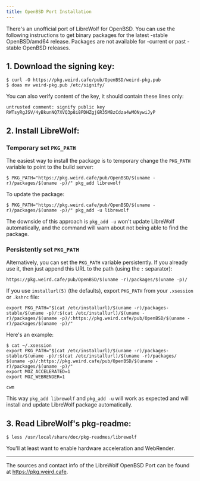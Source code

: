 ```yaml
---
title: OpenBSD Port Installation
---
```



<InstallationHeader />

There's an unofficial port of LibreWolf for OpenBSD. You can use the following
instructions to get binary packages for the latest -stable OpenBSD/amd64
release. Packages are not available for -current or past -stable OpenBSD
releases.

## 1. Download the signing key:

```
$ curl -O https://pkg.weird.cafe/pub/OpenBSD/weird-pkg.pub
$ doas mv weird-pkg.pub /etc/signify/
```

You can also verify content of the key, it should contain these lines only:

```
untrusted comment: signify public key
RWTsyRgJSV/4yBkunNQ7XVQ3p8i8PDHZgjGR35MBzCdza4wMONywiJyP
```

## 2. Install LibreWolf:

### Temporary set `PKG_PATH`

The easiest way to install the package is to temporary change the `PKG_PATH`
variable to point to the build server:

```
$ PKG_PATH="https://pkg.weird.cafe/pub/OpenBSD/$(uname -r)/packages/$(uname -p)/" pkg_add librewolf
```

To update the package:

```
$ PKG_PATH="https://pkg.weird.cafe/pub/OpenBSD/$(uname -r)/packages/$(uname -p)/" pkg_add -u librewolf
```

The downside of this approach is `pkg_add -u` won't update LibreWolf
automatically, and the command will warn about not being able to find the
package.

### Persistently set `PKG_PATH`

Alternatively, you can set the `PKG_PATH` variable persistently. If you already
use it, then just append this URL to the path (using the `:` separator):

```
https://pkg.weird.cafe/pub/OpenBSD/$(uname -r)/packages/$(uname -p)/
```

If you use `installurl(5)` (the defaults), export `PKG_PATH` from your
`.xsession` or `.kshrc` file:

```
export PKG_PATH="$(cat /etc/installurl)/$(uname -r)/packages-stable/$(uname -p)/:$(cat /etc/installurl)/$(uname -r)/packages/$(uname -p)/:https://pkg.weird.cafe/pub/OpenBSD/$(uname -r)/packages/$(uname -p)/"
```

Here's an example:

```
$ cat ~/.xsession
export PKG_PATH="$(cat /etc/installurl)/$(uname -r)/packages-stable/$(uname -p)/:$(cat /etc/installurl)/$(uname -r)/packages/
$(uname -p)/:https://pkg.weird.cafe/pub/OpenBSD/$(uname -r)/packages/$(uname -p)/"
export MOZ_ACCELERATED=1
export MOZ_WEBRENDER=1

cwm
```

This way `pkg_add librewolf` and `pkg_add -u` will work as expected and will
install and update LibreWolf package automatically.

## 3. Read LibreWolf's pkg-readme:

```
$ less /usr/local/share/doc/pkg-readmes/librewolf
```

You'll at least want to enable hardware acceleration and WebRender.

---

The sources and contact info of the LibreWolf OpenBSD Port can be found at
https://pkg.weird.cafe.
